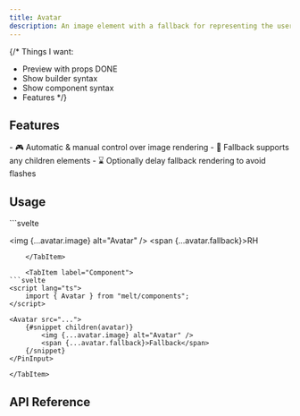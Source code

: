 ```yaml
---
title: Avatar
description: An image element with a fallback for representing the user.
---
```


{/*
Things I want:
- Preview with props DONE
- Show builder syntax
- Show component syntax
- Features
*/}

<Preview client:load />

## Features

<Features>
- 🎮 Automatic & manual control over image rendering
- 🗼 Fallback supports any children elements
- ⌛ Optionally delay fallback rendering to avoid flashes
</Features>

## Usage

<Tabs>
	<TabItem label="Builder">
```svelte
<script lang="ts">
	import { Avatar } from "melt";

	const avatar = new Avatar({src: '...'});
</script>

<img {...avatar.image} alt="Avatar" />
<span {...avatar.fallback}>RH</span>

```
	</TabItem>

	<TabItem label="Component">
```svelte
<script lang="ts">
	import { Avatar } from "melt/components";
</script>

<Avatar src="...">
	{#snippet children(avatar)}
		<img {...avatar.image} alt="Avatar" />
		<span {...avatar.fallback}>Fallback</span>
	{/snippet}
</PinInput>
```
	</TabItem>
</Tabs>

## API Reference

<ApiTable entry="Avatar" />
